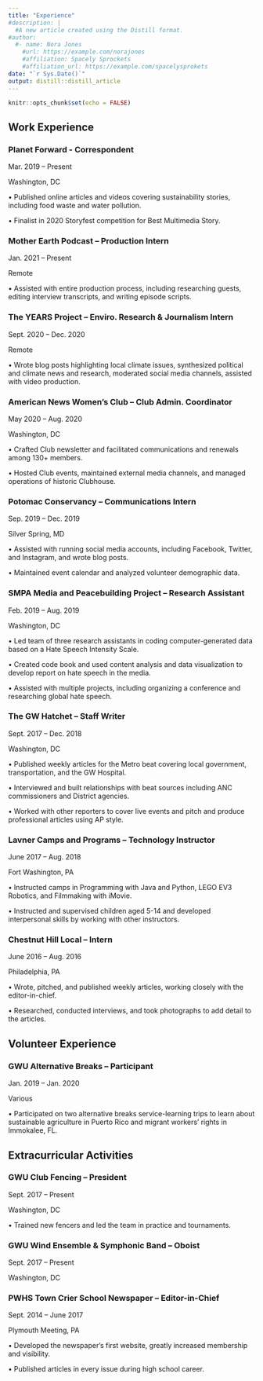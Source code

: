 ```yaml
---
title: "Experience"
#description: |
  #A new article created using the Distill format.
#author:
  #- name: Nora Jones 
    #url: https://example.com/norajones
    #affiliation: Spacely Sprockets
    #affiliation_url: https://example.com/spacelysprokets
date: "`r Sys.Date()`"
output: distill::distill_article
---
```


```r
knitr::opts_chunk$set(echo = FALSE)
```

<h2>Work Experience</h2>

<h3>Planet Forward - Correspondent</h3>

Mar. 2019 – Present

Washington, DC

•	Published online articles and videos covering sustainability stories, including food waste and water pollution.

•	Finalist in 2020 Storyfest competition for Best Multimedia Story.

<h3>Mother Earth Podcast – Production Intern</h3>

Jan. 2021 – Present

Remote

•	Assisted with entire production process, including researching guests, editing interview transcripts, and writing episode scripts.

<h3>The YEARS Project – Enviro. Research & Journalism Intern</h3>

Sept. 2020 – Dec. 2020

Remote

•	Wrote blog posts highlighting local climate issues, synthesized political and climate news and research, moderated social media channels, assisted with video production. 

<h3>American News Women’s Club – Club Admin. Coordinator</h3>

May 2020 – Aug. 2020

Washington, DC

•	Crafted Club newsletter and facilitated communications and renewals among 130+ members.

•	Hosted Club events, maintained external media channels, and managed operations of historic Clubhouse.

<h3>Potomac Conservancy – Communications Intern</h3>

Sep. 2019 – Dec. 2019

Silver Spring, MD

•	Assisted with running social media accounts, including Facebook, Twitter, and Instagram, and wrote blog posts.

•	Maintained event calendar and analyzed volunteer demographic data.

<h3>SMPA Media and Peacebuilding Project – Research Assistant</h3>

Feb. 2019 – Aug. 2019

Washington, DC

•	Led team of three research assistants in coding computer-generated data based on a Hate Speech Intensity Scale.

•	Created code book and used content analysis and data visualization to develop report on hate speech in the media.

•	Assisted with multiple projects, including organizing a conference and researching global hate speech.

<h3>The GW Hatchet – Staff Writer</h3>

Sept. 2017 – Dec. 2018

Washington, DC

•	Published weekly articles for the Metro beat covering local government, transportation, and the GW Hospital.

•	Interviewed and built relationships with beat sources including ANC commissioners and District agencies.

•	Worked with other reporters to cover live events and pitch and produce professional articles using AP style.

<h3>Lavner Camps and Programs – Technology Instructor</h3>

June 2017 – Aug. 2018

Fort Washington, PA

•	Instructed camps in Programming with Java and Python, LEGO EV3 Robotics, and Filmmaking with iMovie.

•	Instructed and supervised children aged 5-14 and developed interpersonal skills by working with other instructors.

<h3>Chestnut Hill Local – Intern</h3>

June 2016 – Aug. 2016

Philadelphia, PA

•	Wrote, pitched, and published weekly articles, working closely with the editor-in-chief.

•	Researched, conducted interviews, and took photographs to add detail to the articles.

<h2>Volunteer Experience</h2>

<h3>GWU Alternative Breaks  – Participant</h3>

Jan. 2019 – Jan. 2020

Various

•	Participated on two alternative breaks service-learning trips to learn about sustainable agriculture in Puerto Rico and migrant workers’ rights in Immokalee, FL.

<h2>Extracurricular Activities</h2>

<h3>GWU Club Fencing – President</h3>

Sept. 2017 – Present

Washington, DC

•	Trained new fencers and led the team in practice and tournaments.

<h3>GWU Wind Ensemble & Symphonic Band – Oboist</h3>

Sept. 2017 – Present

Washington, DC

<h3>PWHS Town Crier School Newspaper – Editor-in-Chief</h3>

Sept. 2014 – June 2017

Plymouth Meeting, PA

•	Developed the newspaper's first website, greatly increased membership and visibility.

•	Published articles in every issue during high school career.





